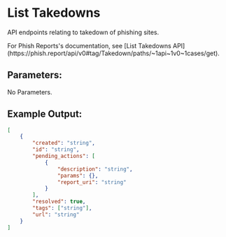 
# List Takedowns

API endpoints relating to takedown of phishing sites.

<Callout type="info">
	For Phish Reports's documentation, see [List Takedowns
	API](https://phish.report/api/v0#tag/Takedown/paths/~1api~1v0~1cases/get).
</Callout>

## Parameters:

No Parameters.

## Example Output:

```json
[
	{
		"created": "string",
		"id": "string",
		"pending_actions": [
			{
				"description": "string",
				"params": {},
				"report_uri": "string"
			}
		],
		"resolved": true,
		"tags": ["string"],
		"url": "string"
	}
]
```
